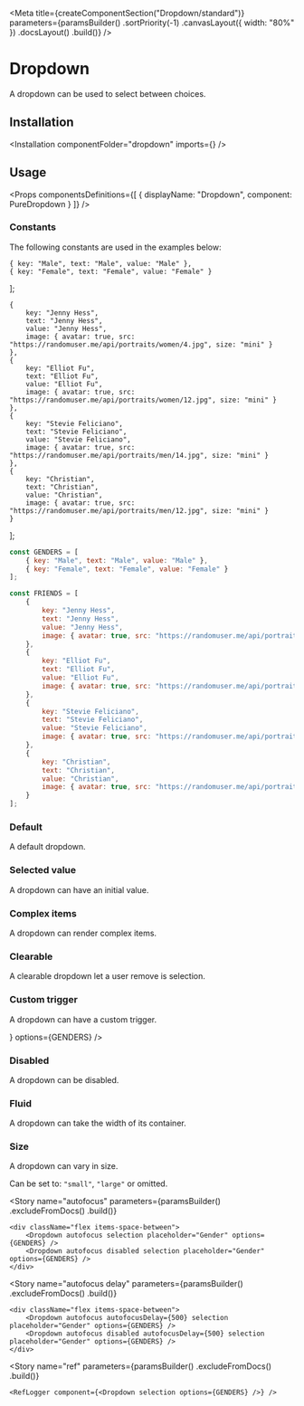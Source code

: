 
<Meta
    title={createComponentSection("Dropdown/standard")}
    parameters={paramsBuilder()
        .sortPriority(-1)
        .canvasLayout({ width: "80%" })
        .docsLayout(<ReactComponentsLayout semanticPath="/modules/dropdown" />)
        .build()}
/>

# Dropdown

A dropdown can be used to select between choices.

## Installation

<Installation componentFolder="dropdown" imports={<Imports />} />

## Usage

<HocWarning componentName="Dropdown" semanticPath="/modules/dropdown" />

<Props
    componentsDefinitions={[
        { displayName: "Dropdown", component: PureDropdown }
    ]}
/>

### Constants

The following constants are used in the examples below:

    { key: "Male", text: "Male", value: "Male" },
    { key: "Female", text: "Female", value: "Female" }
];

    {
        key: "Jenny Hess",
        text: "Jenny Hess",
        value: "Jenny Hess",
        image: { avatar: true, src: "https://randomuser.me/api/portraits/women/4.jpg", size: "mini" }
    },
    {
        key: "Elliot Fu",
        text: "Elliot Fu",
        value: "Elliot Fu",
        image: { avatar: true, src: "https://randomuser.me/api/portraits/women/12.jpg", size: "mini" }
    },
    {
        key: "Stevie Feliciano",
        text: "Stevie Feliciano",
        value: "Stevie Feliciano",
        image: { avatar: true, src: "https://randomuser.me/api/portraits/men/14.jpg", size: "mini" }
    },
    {
        key: "Christian",
        text: "Christian",
        value: "Christian",
        image: { avatar: true, src: "https://randomuser.me/api/portraits/men/12.jpg", size: "mini" }
    }
];

```javascript dark
const GENDERS = [
    { key: "Male", text: "Male", value: "Male" },
    { key: "Female", text: "Female", value: "Female" }
];

const FRIENDS = [
    {
        key: "Jenny Hess",
        text: "Jenny Hess",
        value: "Jenny Hess",
        image: { avatar: true, src: "https://randomuser.me/api/portraits/women/4.jpg", size: "mini" }
    },
    {
        key: "Elliot Fu",
        text: "Elliot Fu",
        value: "Elliot Fu",
        image: { avatar: true, src: "https://randomuser.me/api/portraits/women/12.jpg", size: "mini" }
    },
    {
        key: "Stevie Feliciano",
        text: "Stevie Feliciano",
        value: "Stevie Feliciano",
        image: { avatar: true, src: "https://randomuser.me/api/portraits/men/14.jpg", size: "mini" }
    },
    {
        key: "Christian",
        text: "Christian",
        value: "Christian",
        image: { avatar: true, src: "https://randomuser.me/api/portraits/men/12.jpg", size: "mini" }
    }
];
```

### Default

A default dropdown.

<Preview>
    <Story name="default">
        <Dropdown
            selection
            options={GENDERS}
        />
    </Story>
</Preview>

### Selected value

A dropdown can have an initial value.

<Preview>
    <Story name="selected value">
        <Dropdown
            placeholder="Gender"
            selection
            defaultValue="Female"
            options={GENDERS}
        />
    </Story>
</Preview>

### Complex items

A dropdown can render complex items.

<Preview>
    <Story name="complex">
        <Dropdown
            placeholder="Select friend"
            selection
            options={FRIENDS}
        />
    </Story>
</Preview>

### Clearable

A clearable dropdown let a user remove is selection.

<Preview>
    <Story name="clearable">
        <Dropdown
            placeholder="Gender"
            selection
            clearable
            options={GENDERS}
        />
    </Story>
</Preview>

### Custom trigger

A dropdown can have a custom trigger.

<Preview>
    <Story name="custom trigger">
        <Dropdown
            trigger={<AddIcon />}
            options={GENDERS}
        />
    </Story>
</Preview>

### Disabled

A dropdown can be disabled.

<Preview>
    <Story name="disabled">
        <Dropdown
            placeholder="Gender"
            disabled
            selection
            options={GENDERS}
        />
    </Story>
</Preview>

### Fluid

A dropdown can take the width of its container.

<Preview>
    <Story name="fluid">
        <Dropdown
            placeholder="Gender"
            selection
            fluid
            options={GENDERS}
        />
    </Story>
</Preview>

### Size

A dropdown can vary in size.

Can be set to: `"small"`, `"large"` or omitted.

<Preview>
    <Story name="size">
        <div className="flex items-end items-space-between">
            <Dropdown
                placeholder="Gender"
                selection
                fluid
                size="small"
                options={GENDERS}
            />
            <Dropdown
                placeholder="Gender"
                selection
                fluid
                options={GENDERS}
            />
            <Dropdown
                placeholder="Gender"
                selection
                fluid
                size="large"
                options={GENDERS}
            />
        </div>
    </Story>
</Preview>

<Story
    name="autofocus"
    parameters={paramsBuilder()
        .excludeFromDocs()
        .build()}
>
    <div className="flex items-space-between">
        <Dropdown autofocus selection placeholder="Gender" options={GENDERS} />
        <Dropdown autofocus disabled selection placeholder="Gender" options={GENDERS} />
    </div>
</Story>

<Story
    name="autofocus delay"
    parameters={paramsBuilder()
        .excludeFromDocs()
        .build()}
>
    <div className="flex items-space-between">
        <Dropdown autofocus autofocusDelay={500} selection placeholder="Gender" options={GENDERS} />
        <Dropdown autofocus disabled autofocusDelay={500} selection placeholder="Gender" options={GENDERS} />
    </div>
</Story>

<Story
    name="ref"
    parameters={paramsBuilder()
        .excludeFromDocs()
        .build()}
>
    <RefLogger component={<Dropdown selection options={GENDERS} />} />
</Story>
